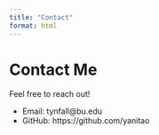 ```yaml
---
title: "Contact"
format: html
---
```


# Contact Me

Feel free to reach out!

- Email: tynfall@bu.edu
- GitHub: https://github.com/yanitao